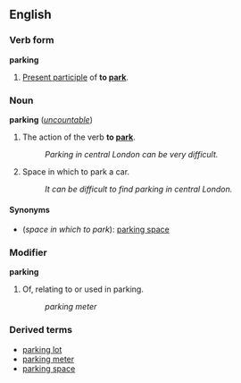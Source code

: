==English==
===Verb form===
'''parking'''

#[[Present participle]] of '''to [[park]]'''.

===Noun===
'''parking''' (''[[uncountable]]'')

#The action of the verb '''to [[park]]'''.
#:''Parking in central London can be very difficult.''
#Space in which to park a car.
#:''It can be difficult to find parking in central London.''

====Synonyms====
*(''space in which to park''): [[parking space]]

===Modifier===
'''parking'''

#Of, relating to or used in parking.
#:''parking meter''

===Derived terms===
*[[parking lot]]
*[[parking meter]]
*[[parking space]]